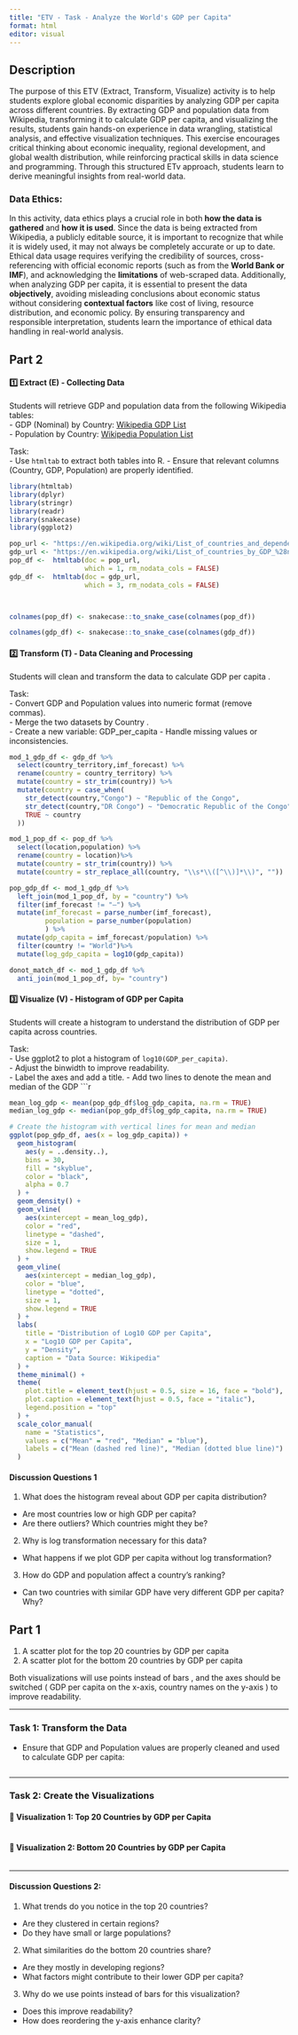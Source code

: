 ```yaml
---
title: "ETV - Task - Analyze the World's GDP per Capita"
format: html
editor: visual
---
```


## Description

The purpose of this ETV (Extract, Transform, Visualize) activity is to help students explore global economic disparities by analyzing GDP per capita across different countries. By extracting GDP and population data from Wikipedia, transforming it to calculate GDP per capita, and visualizing the results, students gain hands-on experience in data wrangling, statistical analysis, and effective visualization techniques. This exercise encourages critical thinking about economic inequality, regional development, and global wealth distribution, while reinforcing practical skills in data science and programming. Through this structured ETv approach, students learn to derive meaningful insights from real-world data.

### Data Ethics:

In this activity, data ethics plays a crucial role in both **how the data is gathered** and **how it is used**. Since the data is being extracted from Wikipedia, a publicly editable source, it is important to recognize that while it is widely used, it may not always be completely accurate or up to date. Ethical data usage requires verifying the credibility of sources, cross-referencing with official economic reports (such as from the **World Bank or IMF**), and acknowledging the **limitations** of web-scraped data. Additionally, when analyzing GDP per capita, it is essential to present the data **objectively**, avoiding misleading conclusions about economic status without considering **contextual factors** like cost of living, resource distribution, and economic policy. By ensuring transparency and responsible interpretation, students learn the importance of ethical data handling in real-world analysis.

## Part 2

#### 1️⃣ Extract (E) - Collecting Data

Students will retrieve GDP and population data from the following Wikipedia tables:\
- GDP (Nominal) by Country: [Wikipedia GDP List](https://en.wikipedia.org/wiki/List_of_countries_by_GDP_%28nominal%29)\
- Population by Country: [Wikipedia Population List](https://en.wikipedia.org/wiki/List_of_countries_and_dependencies_by_population)

Task:\
- Use `htmltab` to extract both tables into R. - Ensure that relevant columns (Country, GDP, Population) are properly identified.

```r
library(htmltab)
library(dplyr)
library(stringr)
library(readr)
library(snakecase)
library(ggplot2)
```

```r
pop_url <- "https://en.wikipedia.org/wiki/List_of_countries_and_dependencies_by_population"
gdp_url <- "https://en.wikipedia.org/wiki/List_of_countries_by_GDP_%28nominal%29"
pop_df <-  htmltab(doc = pop_url,
                   which = 1, rm_nodata_cols = FALSE)
gdp_df <-  htmltab(doc = gdp_url,
                   which = 3, rm_nodata_cols = FALSE)



colnames(pop_df) <- snakecase::to_snake_case(colnames(pop_df))

colnames(gdp_df) <- snakecase::to_snake_case(colnames(gdp_df))

```

#### 2️⃣ Transform (T) - Data Cleaning and Processing

Students will clean and transform the data to calculate GDP per capita .

Task:\
- Convert GDP and Population values into numeric format (remove commas).\
- Merge the two datasets by Country .\
- Create a new variable: GDP_per_capita - Handle missing values or inconsistencies.

```r
mod_1_gdp_df <- gdp_df %>% 
  select(country_territory,imf_forecast) %>% 
  rename(country = country_territory) %>% 
  mutate(country = str_trim(country)) %>% 
  mutate(country = case_when(
    str_detect(country,"Congo") ~ "Republic of the Congo",
    str_detect(country,"DR Congo") ~ "Democratic Republic of the Congo",
    TRUE ~ country
  ))
```

```r
mod_1_pop_df <- pop_df %>% 
  select(location,population) %>% 
  rename(country = location)%>% 
  mutate(country = str_trim(country)) %>% 
  mutate(country = str_replace_all(country, "\\s*\\([^\\)]*\\)", "")) 
```

```r
pop_gdp_df <- mod_1_gdp_df %>% 
  left_join(mod_1_pop_df, by = "country") %>% 
  filter(imf_forecast != "—") %>% 
  mutate(imf_forecast = parse_number(imf_forecast),
         population = parse_number(population)
         ) %>% 
  mutate(gdp_capita = imf_forecast/population) %>% 
  filter(country != "World")%>%
  mutate(log_gdp_capita = log10(gdp_capita))
```

```r
donot_match_df <- mod_1_gdp_df %>% 
  anti_join(mod_1_pop_df, by= "country")
```

#### 3️⃣ Visualize (V) - Histogram of GDP per Capita

Students will create a histogram to understand the distribution of GDP per capita across countries.

Task:\
- Use ggplot2 to plot a histogram of `log10(GDP_per_capita)`.\
- Adjust the binwidth to improve readability.\
- Label the axes and add a title. - Add two lines to denote the mean and median of the GDP \`\`\`r

```r




mean_log_gdp <- mean(pop_gdp_df$log_gdp_capita, na.rm = TRUE)
median_log_gdp <- median(pop_gdp_df$log_gdp_capita, na.rm = TRUE)

# Create the histogram with vertical lines for mean and median
ggplot(pop_gdp_df, aes(x = log_gdp_capita)) +
  geom_histogram(
    aes(y = ..density..),
    bins = 30,
    fill = "skyblue",
    color = "black",
    alpha = 0.7
  ) +
  geom_density() +
  geom_vline(
    aes(xintercept = mean_log_gdp),
    color = "red",
    linetype = "dashed",
    size = 1,
    show.legend = TRUE
  ) +
  geom_vline(
    aes(xintercept = median_log_gdp),
    color = "blue",
    linetype = "dotted",
    size = 1,
    show.legend = TRUE
  ) +
  labs(
    title = "Distribution of Log10 GDP per Capita",
    x = "Log10 GDP per Capita",
    y = "Density",
    caption = "Data Source: Wikipedia"
  ) +
  theme_minimal() +
  theme(
    plot.title = element_text(hjust = 0.5, size = 16, face = "bold"),
    plot.caption = element_text(hjust = 0.5, face = "italic"),
    legend.position = "top"
  ) +
  scale_color_manual(
    name = "Statistics",
    values = c("Mean" = "red", "Median" = "blue"),
    labels = c("Mean (dashed red line)", "Median (dotted blue line)")
  )


```

#### Discussion Questions 1

1.  What does the histogram reveal about GDP per capita distribution?\

-   Are most countries low or high GDP per capita?\
-   Are there outliers? Which countries might they be?

2.  Why is log transformation necessary for this data?\

-   What happens if we plot GDP per capita without log transformation?

3.  How do GDP and population affect a country’s ranking?\

-   Can two countries with similar GDP have very different GDP per capita? Why?

## Part 1

1.  A scatter plot for the top 20 countries by GDP per capita\
2.  A scatter plot for the bottom 20 countries by GDP per capita

Both visualizations will use points instead of bars , and the axes should be switched ( GDP per capita on the x-axis, country names on the y-axis ) to improve readability.

------------------------------------------------------------------------

### Task 1: Transform the Data

-   Ensure that GDP and Population values are properly cleaned and used to calculate GDP per capita:

``` r
```

------------------------------------------------------------------------

### Task 2: Create the Visualizations

#### 🔹 Visualization 1: Top 20 Countries by GDP per Capita

``` r
```

#### 🔹 Visualization 2: Bottom 20 Countries by GDP per Capita

``` r
```

------------------------------------------------------------------------

#### Discussion Questions 2:

1.  What trends do you notice in the top 20 countries?\

-   Are they clustered in certain regions?\
-   Do they have small or large populations?

2.  What similarities do the bottom 20 countries share?\

-   Are they mostly in developing regions?\
-   What factors might contribute to their lower GDP per capita?

3.  Why do we use points instead of bars for this visualization?\

-   Does this improve readability?\
-   How does reordering the y-axis enhance clarity?
